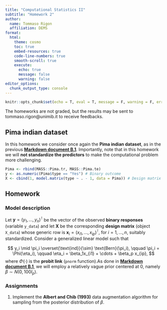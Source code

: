 ```yaml
---
title: "Computational Statistics II"
subtitle: "Homework 2"
author:
  name: Tommaso Rigon
  affiliation: DEMS
format:
  html:
    theme: cosmo
    toc: true
    embed-resources: true
    code-line-numbers: true
    smooth-scroll: true
    execute:
      echo: true
      message: false
      warning: false
editor_options: 
  chunk_output_type: console
---
```


```r
knitr::opts_chunk$set(echo = T, eval = T, message = F, warning = F, error = F, comment = NA, cache = F, include = T, R.options = list(width = 100), collapse = T, dpi = 200, fig.align = "center", fig.height = 5, fig.width = 8)
```

The homeworks are not graded, but the results may be sent to tommaso.rigon@unimib.it to receive feedbacks. 

## Pima indian dataset

In this homework we consider once again the **Pima indian dataset**, as in the previous [**Markdown document B.1**](un_B1.html). Importantly, note that in this homework we will **not standardize the predictors** to make the computational problem more challenging. 

```r
Pima <- rbind(MASS::Pima.tr, MASS::Pima.te)
y <- as.numeric(Pima$type == "Yes") # Binary outcome
X <- cbind(1, model.matrix(type ~ . - 1, data = Pima)) # Design matrix
```



## Homework

### Model description

Let $\textbf{y} = (y_1,\dots,y_n)^\intercal$ be the vector of the observed **binary responses** (variable `y_data`) and let $\textbf{X}$ be the corresponding **design matrix** (object `X_data`) whose generic row is $\textbf{x}_i = (x_{i1},\dots,x_{ip})^\intercal$, for $i=1,\dots,n$, suitably standardized. Consider a generalized linear model such that

$$
y_i \mid \pi_i \overset{\text{ind}}{\sim} \text{Bern}(\pi_i), \qquad \pi_i = \Phi(\eta_i), \qquad \eta_i = \beta_1x_{i1} + \cdots + \beta_p x_{ip},
$$
where $\Phi(\cdot)$ is the **probit link** (`pnorm` function).As done in [**Markdown document B.1**](un_B1.html), we will employ a relatively vague prior centered at $0$, namely $\beta \sim N(0, 100 I_p)$. 

### Assignments

1. Implement the **Albert and Chib (1993)** data augmentation algorithm for sampling from the posterior distribution of $\beta$. 
